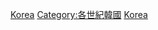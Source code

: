 {{CatRel|16世紀韓國|18世紀韓國}}

[[Category:17世紀各國|Korea]]
[[Category:各世紀韓國|Category:各世紀韓國]]
[[Category:17世紀亞洲|Korea]]